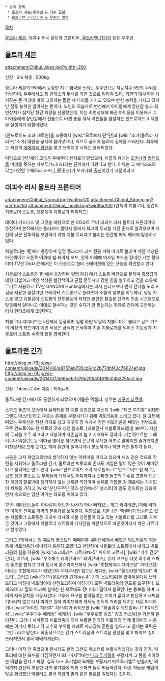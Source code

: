  * 상위 항목
  * [[울트라 세븐/우주인 & 괴수 일람]]
  * [[울트라맨 긴가/괴수 & 우주인 일람]]

[[목차]]

[[울트라 세븐]], 대괴수 러시 울트라 프론티어, [[울트라맨 긴가]]의 등장 우주인.

== [[울트라 세븐]] ==
attachment:Chibul_Alien.jpg?width=200

신장 : 2m
체중 : 500kg

울트라 세븐의 9화에서 등장한 지구 침략을 노리는 우주인으로 지능지수 5만의 두뇌를 자랑하며, 우주에서도 톱 클래스의 두뇌를 가진 것으로 알려져 있다. 외관의 대부분을 차지하는 큰 머리에 비해 그외에는 짧은 세 다리를 가지고 있으며 변신 능력을 가지고 있지만 전투 능력은 떨어지는 편이다. 노인의 모습으로 변신해서 아이들에게 장난감 총과 최면장치가 설치된 헝겊 휘장을 선물했는데, 이는 최면상태에 빠진 아이들을 이용해서 그 아이들에게 장난감에서 진품으로 바뀐 총을 줘서 어른들을 말살하는 안드로이드 0 지령을 실행하기 위함이었다. 

[안드로이드 소녀 제로원]을 조종해서 [wiki:"모로보시 단"단]과 [wiki:"소가(울트라 시리즈)"소가]  대원을 궁지에 몰아넣으나, 역으로 궁지에 몰려서 정체를 드러낸다. 최후에는 세븐의 [[에메리움 광선]]을 맞고 쓰러지고 시체는 용해되었다.

여담으로 인간체의 모습은 우에무라 켄지로가 맡았으며, 이름의 유래는 [[오키나와 방언]]으로 머리를 뜻하는 치부루(ちぶる)라는 단어에서 따왔다고 한다. 이유는 그 에피소드의 각본가였던 우에하라 쇼조(上原正三)가 오키나와 출신이었기 때문이라고.

== 대괴수 러시 울트라 프론티어 ==
attachment:Chibul_Normal.jpg?width=170 attachment:Chibul_Strong.jpg?width=250 attachment:Chibul_Limitid.jpg?width=200
(왼쪽이 치불로더, 중간이 치불로더 스트롱, 오른쪽이 치불로더 리미티드)

데이터 카드다스 및 그것을 바탕으로 한 CG쇼트 무비 대괴수 러시 울트라 프론티어에 등장하며 본작에서는 플라즈마 갤럭시 중에서 최고의 두뇌를 가진 존재로 알려졌으며 자신의 낮은 전투력을 보완하기 위해 치불 로더라고 불리는 인간형 파워 메카에 탑승하고 있다.

치불로더는 1탄에서 등장하며 일명 플라스마 괴수 전용 파워 메카로 불리며 메인 색상은 파란색이고 오른쪽 어깨에 빔 레이저 포드, 왼쪽 어깨에 미사일 포드를 장비한 기본 형태이며 TV판 2nd시즌에서는 이 모습으로 헌터 스테이션에 있는 모습을 확인할수 있다.

치불로더 스트롱은 1탄에서 등장하며 일명 파워 메카 스트롱 버전으로 불리며 중장갑의 대형 타입이고 메인 색상은 빨간색이고 근접 전투시에 강한 힘을 발휘하고 검을 소유해 무기로 사용하고 TV판 GANDAR Hunting에서는 러시 헌터즈보다 먼저 간다를 노리고 검을 사용한 필살기인 브레이커 스트롱으로 플라즈마 소울의 일부를 획득하나, 냉동 가스를 맞고 치불로더 스트롱이 전투불능이 되지만 본인은 탈출용 단거리 전송 시스템으로 탈출해서 살아나고 이대로 철수하는 것은 수지가 안 맞는다는 이유로 간다에 고전하는 러시 헌터즈에게 조언한다.

치불로더 리미티드는 5탄에서 등장하며 일명 하얀 악몽의 치불로더로 불리고 길드 가드의 비장의 카드이며 메인 색상은 금색과 은색이며 기존 치불로더를 넘어선 기동성과 치불로더 스트롱 수준의 힘을 겸비한다.

== [[울트라맨 긴가]] ==
http://blog.m-78.jp/wp-content/uploads/2014/06/a8755eb705cb64c2b77dbf42c76624ef.jpg
http://blog.m-78.jp/wp-content/uploads/2014/07/de6befc1e76b29540f619c04b375fcc1.jpg

신장 : 14cm~2.4m
체중 : 150g~5t

울트라맨 긴가에서도 출연하게 되었으며 이름은 엑셀러. 성우는 [[에구치 타쿠야]].

스파크 돌즈의 모습에서 실체화를 한 치불 성인으로 자신이 '[wiki:"다크 루기엘" 위대한 그랜드 마스터]'라고 부르는 존재를 부활시키기 위해 빅토리움을 노리고 있다. 달 표면에 떠있는 우주선을 전선 기지로 삼고 지구의 땅 속에서 잠든 빅토리움을 빼앗는 첨병으로 우주 안드로이드 원 제로와 갓츠 성인 볼스트, [괴뢰전사 치불로이드]들을 보낸다. 자신의 두뇌를 우주 최고라고 자칭하며 자존심이 높고 지배욕도 강하다. 기본적으로는 그레이트나 엑설런트등 이따금 영어를 섞으면서 은근히 무례한 어조로 말하지만 즐거워지면 미친것처럼 크게 웃기도 하며 혼란이 일어나거나 분노하거나 하면 거친 말투가 된다. 

싸움을 그저 게임으로밖에 생각하지 않는 악취미를 가지고 있으며 체스 같은 것으로 작전을 지휘하고 울트라맨 긴가, 울트라맨 빅토리의 존재도 게임은 말이 많은 것이 재미있다고 생각하는 면도 있다. [wiki:"안드로이드 소녀 제로원#s-2" 안드로이드 원 제로], 것츠 성인 볼스트 등 부하들에 대해서도 어디까지나 스파크 돌즈의 괴수를 포함해 단순한 게임의 말로밖에 생각하지 않는 냉혹한 악당이며 실패를 거듭한 원 제로에는 가차없이 제재를 가하고 [wiki:"분신우주인 것츠 성인#s-5" 볼스트]의 일도 겉으로는 칭송하면서 속으로는 업신 여기는 태도를 취하고 있다.

1기의 에이전트들이 하나같이 어딘가 나사가 하나 빠져있는 개그 캐릭터였던거에 비하면 이쪽은 진짜로 악역의 분위기를 보여준다. 여담으로 치불 성인 엑셀러가 탑승하고 있는 치불로더 스트롱은 대괴수 러시의 치불 성인들이 타고 있는 치불로더를 그대로 가져온 것이고 그중에서 치불로더 스트롱의 디자인을 파란색으로 바꾼것이라서 색은 다르다고 할수있다. 

그리고 7화에서는 원 제로와 볼스트의 패배이후 셰파돈에게서 빼앗은 빅토리움의 힘을 통해 빅토리움의 에너지가 충분히 모였다고 판단하며 치불로더 스트롱에서 내리고 빅토리움의 힘을 이용해 [wiki:"초고대괴수 고르자#s-5" 파이어 고르자], [wiki:"기수 간Q" 간Q], 메르바, [wiki:"우주해수 레이큐바스" 레이큐바스], 슈퍼 코브등 다섯 괴수의 스파크 돌즈를 합치고 그와 동시에 몬스라이브해서 [wiki:"초합체괴수 파이브킹" 파이브킹]이라는 초합체괴수가 되었으며 무시무시한 힘으로 셰파돈, [wiki:"울트라맨 빅토리" 빅토리], 그리고 [wiki:"긴가(울트라맨 긴가)#s-4" 긴가 스트리움]을 압박해온다음 쓰러뜨리고 마침내 빅토리아에 선전포고하며 아침까지 모든 빅토리움의 인도를 요구한다. 또 제3레이더 탑의 파괴에 실패한 원 제로에도 정나미가 떨어져 쓸모없다는 통보를 하며 그녀의 자폭장치를 가동시킨다. 그후에 요구를 받아들이는 기미가 없다고 판단하고 새벽을 기다리지 않고 다시 파이브 킹에 라이브하며 아세노 언덕의 거리를 닥치는 대로 파괴하거나 [wiki:"라이도 히카루" 히카루]가 라이브한 [wiki:"해골괴수 레드킹#s-7" EX레드킹], [wiki:"우주괴수 에레킹" 에레킹], [wiki:"우주로봇 킹죠" 킹죠 커스텀]을 거뜬히 물리친다. 그러나 셰파돈의 빅토리움에 의해 부활한 긴가와 빅토리의 연계 플레이의 싸움에는 이기지 못하고 각 괴수의 부위를 차례로 파괴당해 혼란을 일으키고 끝내는 폭력은 그만두라고 말한다. 최종적으로는 긴가 스트리움의 스트리움 광선을 맞고 파이브 킹이 쓰러지면서 결국 패배하게된다. 

그러나 아직 안 죽었으며 한시라도 빨리 그랜드 마스터를 부활시키겠다는 것과 긴가, 빅토리에 대한 복수를 다짐하면서 8화 마지막에선 [[다크 루기엘]]을 부활시켜 그 몸을 취하려는 떡밥을 던지고 퇴장. 결국 다크 루기엘의 육체를 부활시켜 빅토루기엘로 만들지만 의식까지 완전히 부활한 다크 루기엘에 의해 스파크 돌로 되돌아간다. 다른 자들을 게임의 말로 취급했던 엑셀러도 결국 게임의 말과 같은 말로를 걸었다는 것이다.
